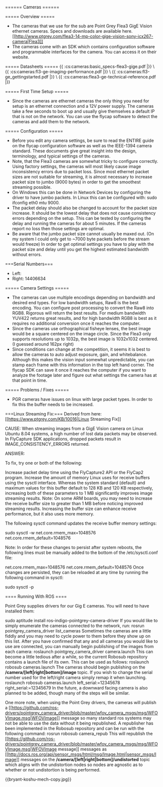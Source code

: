 ====== Cameras ======

===== Overview =====

  * The cameras that we use for the sub are Point Grey Flea3 GigE Vision ethernet cameras. Specs and downloads are available here. [[http://www.ptgrey.com/flea3-14-mp-color-gige-vision-sony-icx267-camera|Flea3]]
  * The cameras come with an SDK which contains configuration software and programmable interfaces for the camera. You can access it on their website.

===== Datasheets =====
{{ :cs:cameras:basic_specs-flea3-gige.pdf |}} \\
{{ :cs:cameras:fl3-ge-imaging-performance.pdf |}} \\
{{ :cs:cameras:fl3-ge_gettingstarted.pdf |}} \\
{{ :cs:cameras:flea3-ge-technical-reference.pdf |}}


===== First Time Setup =====

  * Since the cameras are ethernet cameras the only thing you need for setup is an ethernet connection and a 12V power supply. The cameras take a few seconds to boot up and usually give themselves a default IP that is not on the network. You can use the flycap software to detect the cameras and add them to the network.

===== Configuration =====

  * Before you edit any camera settings, be sure to read the ENTIRE guide on the flycap configuration software as well as the IEEE-1394 camera standard. These documents give great insight into the design, terminology, and typical settings of the cameras.
  * Note, that the Flea3 cameras are somewhat tricky to configure correctly. Using factory settings, the cameras will most likely cause image inconsistency errors due to packet loss. Since most ethernet packet sizes are not suitable for streaming, it is almost necessary to increase packet size to jumbo (9000 bytes) in order to get the smoothest streaming possible.
  * On Windows this can be done in Network Devices by configuring the driver to have jumbo packets. In Linux this can be configured with: sudo ifconfig eth0 mtu 9000.
  * The packet delay should also be changed to account for the packet size increase. It should be the lowest delay that does not cause consistency errors depending on the setup. This can be tested by configuring the delay and running the cameras for about 5 minutes. If the cameras report no loss then those settings are optimal.
  * Be aware that the jumbo packet size cannot usually be maxed out. (On my system I could only get to ~7000 byte packets before the stream would freeze) In order to get optimal settings you have to play with the packet size and delay until you get the highest estimated bandwidth without errors.

===Serial Numbers===
  * Left: 
  * Right: 14406634

===== Camera Settings =====

  * The cameras can use multiple encodings depending on bandwidth and desired end types. For low bandwidth setups, Raw8 is the best encoding. You can configure post processing to convert the Raw8 into RGB8. Rigorous will return the best results. For medium bandwidth YUV422 returns great results, and for high bandwidth RGB8 is best as it requires no additional conversion once it reaches the computer.
  * Since the cameras use orthographical fisheye lenses, the best image would be a square centered on the image circle. Since the Flea3 only supports resolutions up to 1032p, the best image is 1032x1032 centered. (I guessed around 162px right)
  * Since conditions can change at the competition, it seems it is best to allow the cameras to auto adjust exposure, gain, and whitebalance. Although this makes the vision input somewhat unpredictable, you can stamp each frame with this information in the top left hand corner. The flycap SDK can save it once it reaches the computer if you want to analyze the footage later and figure out what settings the camera has at that point in time.

===== Problems / Fixes =====

  * PGR cameras have issues on linux with large packet types. In order to fix this the buffer needs to be increased.

===Linux Streaming Fix:===
Derived from here: [[https://www.ptgrey.com/KB/10016|Linux Streaming Fix]]

CAUSE:
When streaming images from a GigE Vision camera on Linux Ubuntu 8.04 systems, a high number of lost data packets may be observed. In FlyCapture SDK applications, dropped packets result in IMAGE_CONSISTENCY_ERRORS returned.

ANSWER:

To fix, try one or both of the following:

Increase packet delay time using the FlyCapture2 API or the FlyCap2 program.
Increase the amount of memory Linux uses for receive buffers using the sysctl interface. Whereas the system standard (default) and maximum values for this buffer default to 128 KB and 120 KB respectively, increasing both of these parameters to 1 MB significantly improves image streaming results.
Note: On some ARM boards, you may need to increase the receive buffer size to greater than 1 MB before noticing improved streaming results. Increasing the buffer size can enhance receive performance, but it also uses more memory.

The following sysctl command updates the receive buffer memory settings:

  sudo sysctl -w net.core.rmem_max=1048576 net.core.rmem_default=1048576

Note: In order for these changes to persist after system reboots, the following lines must be manually added to the bottom of the /etc/sysctl.conf file:

  net.core.rmem_max=1048576
  net.core.rmem_default=1048576
Once changes are persisted, they can be reloaded at any time by running the following command in sysctl:

  sudo sysctl -p

==== Running With ROS ====

Point Grey supplies drivers for our Gig E cameras. You will need to have installed them:

  sudo aptitude install ros-indigo-pointgrey-camera-driver
If you would like to simply enumerate the cameras connected to the network, run:
  rosrun pointgrey_camera_driver list_cameras
Sometimes the cameras are a little fiddly and you may need to cycle power to them before they show up on this list. After you have confirmed that any and all cameras you would like to use are connected, you can manually begin publishing of the images from each camera:
  roslaunch pointgrey_camera_driver camera.launch
This can become a little tedious after a while, so the current Robosub repository contains a launch file of its own. This can be used as follows:
  roslaunch robosub cameras.launch
The cameras should begin publishing on the **/camera/[left|right|bottom]/image** topic. If you wish to change the serial number used for the left/right camera simply remap it when launching.
  roslaunch robosub cameras.launch left_serial:=12345678 right_serial:=12345679
In the future, a downward facing camera is also planned to be added, though many of the steps will be similar.

One more note, when using the Point Grey drivers, the cameras will publish a [[https://github.com/ros-drivers/pointgrey_camera_driver/blob/master/wfov_camera_msgs/msg/WFOVImage.msg|WFOVImage]] message so many standard ros systems may not be able to use the data without it being republished. A republisher has been implemented in the Robosub repository and can be run with the following command:
  rosrun robosub camera_repub
This will republish the [[https://github.com/ros-drivers/pointgrey_camera_driver/blob/master/wfov_camera_msgs/msg/WFOVImage.msg|WFOVImage message]] messages as [[http://docs.ros.org/api/sensor_msgs/html/msg/Image.html|sensor_msgs/Image]] messages on the **/camera/[left|right|bottom]/undistorted** topic which aligns with the undistortion nodes so nodes are agnostic as to whether or not undistortion is being performed.


{{bryant-koshu-mech-copy.jpg}}
